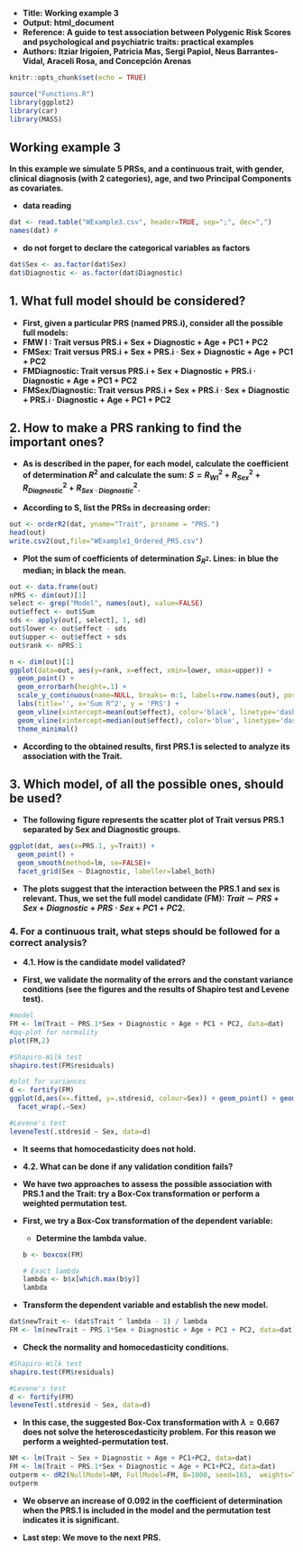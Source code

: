 - **Title: Working example 3**
- **Output: html_document**
- **Reference: A guide to test association between Polygenic Risk Scores and psychological and psychiatric traits: practical examples**
- **Authors:  Itziar Irigoien, Patricia Mas, Sergi Papiol, Neus Barrantes-Vidal, Araceli Rosa, and Concepción Arenas**


```r
knitr::opts_chunk$set(echo = TRUE)
```

```r
source("Functions.R")
library(ggplot2)
library(car)
library(MASS)
```


## Working example 3

**In this example we simulate 5 PRSs, and a continuous trait, with gender, clinical diagnosis (with 2 categories), age, and two Principal Components as covariates.**

- **data reading**
```r
dat <- read.table("WExample3.csv", header=TRUE, sep=";", dec=",")
names(dat) #
```

- **do not forget to declare the categorical variables as factors**
```r
dat$Sex <- as.factor(dat$Sex)
dat$Diagnostic <- as.factor(dat$Diagnostic)
```

## 1.	What full model should be considered?

- **First, given a particular PRS (named PRS.i), consider all the possible full models:**
- **FMW I : Trait versus PRS.i + Sex + Diagnostic + Age + PC1 + PC2**
- **FMSex: Trait versus PRS.i + Sex + PRS.i · Sex + Diagnostic + Age + PC1 + PC2**
- **FMDiagnostic: Trait versus PRS.i + Sex + Diagnostic +    PRS.i  · Diagnostic + Age + PC1 + PC2**
- **FMSex/Diagnostic: Trait versus PRS.i + Sex + PRS.i · Sex + Diagnostic + PRS.i · Diagnostic + Age + PC1 + PC2**

## 2. How to make a PRS ranking to find the important ones?

- **As is described in the paper, for each model, calculate the coefficient of determination $R^2$ and calculate the sum: $S =  R^2_{WI} +  R^2_{Sex} +  R^2_{Diagnostic} +  R^2_{Sex \cdot Diagnostic}$.** 

- **According to S, list the PRSs in decreasing order:**
```r
out <- orderR2(dat, yname="Trait", prsname = "PRS.")
head(out)
write.csv2(out,file="WExample1_Ordered_PRS.csv")
```

- **Plot the sum of coefficients of determination $S_{R^2}$. Lines: in blue the median; in black the mean.**
```r
out <- data.frame(out) 
nPRS <- dim(out)[1]
select <- grep("Model", names(out), value=FALSE)
out$effect <- out$Sum
sds <- apply(out[, select], 1, sd)
out$lower <- out$effect - sds
out$upper <- out$effect + sds
out$rank <- nPRS:1

n <- dim(out)[1]
ggplot(data=out, aes(y=rank, x=effect, xmin=lower, xmax=upper)) +
  geom_point() +
  geom_errorbarh(height=.1) +
  scale_y_continuous(name=NULL, breaks= n:1, labels=row.names(out), position="right") +
  labs(title='', x='Sum R^2', y = 'PRS') +
  geom_vline(xintercept=mean(out$effect), color='black', linetype='dashed') +
  geom_vline(xintercept=median(out$effect), color='blue', linetype='dashed') +
  theme_minimal()

```

- **According to the obtained results, first PRS.1 is selected to analyze its association with the Trait.**

## 3. Which model, of all the possible ones, should be used?

- **The following figure represents the scatter plot of Trait versus PRS.1 separated by Sex and Diagnostic groups.**
```r
ggplot(dat, aes(x=PRS.1, y=Trait)) +
  geom_point() +
  geom_smooth(method=lm, se=FALSE)+
  facet_grid(Sex ~ Diagnostic, labeller=label_both)
```

- **The plots suggest that the interaction between the PRS.1 and sex is relevant. Thus, we set the full model candidate (FM): $Trait \sim PRS + Sex + Diagnostic + PRS\cdot Sex + PC1 +PC2$.**

### 4.	For a continuous trait, what steps should be followed for a correct analysis?

- **4.1.  How is the candidate model validated?**

- **First, we validate the normality of the errors and the constant variance conditions (see the figures and the results of Shapiro test and Levene test).**
```r
#model
FM <- lm(Trait ~ PRS.1*Sex + Diagnostic + Age + PC1 + PC2, data=dat)
#qq-plot for normality 
plot(FM,2)   
```

```r
#Shapiro-Wilk test
shapiro.test(FM$residuals)
```

```r
#plot for variances
d <- fortify(FM)
ggplot(d,aes(x=.fitted, y=.stdresid, colour=Sex)) + geom_point() + geom_hline(yintercept=0, col="red")+
  facet_wrap(.~Sex)
```

```r
#Levene's test
leveneTest(.stdresid ~ Sex, data=d)
```

- **It seems that homocedasticity does not hold.**

- **4.2. What can be done if any validation condition fails?**

- **We have two approaches to assess the possible association with PRS.1 and the Trait: try a Box-Cox transformation  or perform a weighted permutation test.**

- **First, we try a Box-Cox transformation of the dependent variable:**
  - **Determine the lambda value.**
```r
b <- boxcox(FM)
```
```r
# Exact lambda
lambda <- b$x[which.max(b$y)]
lambda
```
 - **Transform the dependent variable and establish the new model.**
```r
dat$newTrait <- (dat$Trait ^ lambda - 1) / lambda
FM <- lm(newTrait ~ PRS.1*Sex + Diagnostic + Age + PC1 + PC2, data=dat)
```

- **Check the normality and homocedasticity conditions.**
```r
#Shapiro-Wilk test
shapiro.test(FM$residuals)
```

```r
#Levene's test
d <- fortify(FM)
leveneTest(.stdresid ~ Sex, data=d)
```

- **In this case, the suggested Box-Cox transformation with $\lambda = 0.667$ does not solve the heteroscedasticity problem. For this reason we perform a weighted-permutation test.** 


```r
NM <- lm(Trait ~ Sex + Diagnostic + Age + PC1+PC2, data=dat)
FM <- lm(Trait ~ PRS.1*Sex + Diagnostic + Age + PC1+PC2, data=dat)
outperm <- dR2(NullModel=NM, FullModel=FM, B=1000, seed=165,  weights=TRUE)
outperm
```

- **We observe an increase of 0.092 in the coefficient of determination when the PRS.1 is included in the model and the permutation test indicates it is significant.**



- **Last step: We move to the next PRS.**

